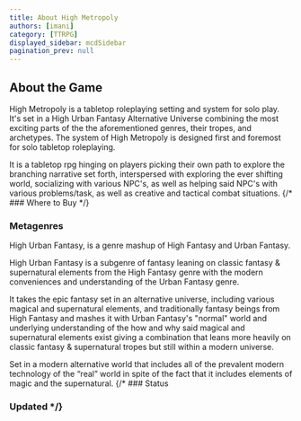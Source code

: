 ```yaml
---
title: About High Metropoly
authors: [imani]
category: [TTRPG]
displayed_sidebar: mcdSidebar
pagination_prev: null
---
```


## About the Game
High Metropoly is a tabletop roleplaying setting and system for solo play. It's set in a High Urban Fantasy Alternative Universe combining the most exciting parts of the the aforementioned genres, their tropes, and archetypes. The system of High Metropoly is designed first and foremost for solo tabletop roleplaying. 

It is a tabletop rpg hinging on players picking their own path to explore the branching narrative set forth, interspersed with exploring the ever shifting world, socializing with various NPC's, as well as helping said NPC's with various problems/task, as well as creative and tactical combat situations.
{/* ### Where to Buy */}
### Metagenres
High Urban Fantasy, is a genre mashup of High Fantasy and Urban Fantasy. 

High Urban Fantasy is a subgenre of fantasy leaning on classic fantasy & supernatural elements from the High Fantasy genre with the modern conveniences and understanding of the Urban Fantasy genre.

It takes the epic fantasy set in an alternative universe, including various magical and supernatural elements, and traditionally fantasy beings from High Fantasy and mashes it with Urban Fantasy's "normal" world and underlying understanding of the how and why said magical and supernatural elements exist giving a combination that leans more heavily on classic fantasy & supernatural tropes but still within a modern universe. 

Set in a modern alternative world that includes all of the prevalent modern technology of the “real” world in spite of the fact that it includes elements of magic and the supernatural.
{/* ### Status
### Updated */}